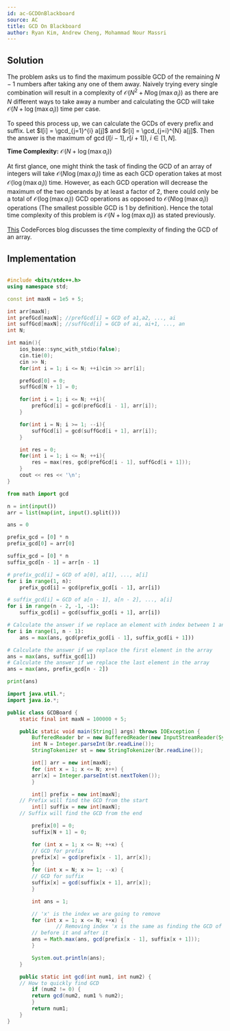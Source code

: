 ```yaml
---
id: ac-GCDOnBlackboard
source: AC
title: GCD On Blackboard
author: Ryan Kim, Andrew Cheng, Mohammad Nour Massri
---
```


## Solution
The problem asks us to find the maximum possible GCD of the remaining $N-1$ numbers
after taking any one of them away. Naively trying every single combination will result in a
complexity of $\mathcal{O}(N^2 + N \log(\max a_i))$ as there are $N$ different ways to take away a number and calculating
the GCD will take $\mathcal{O}(N+\log(\max a_i))$ time per case. 

To speed this process up, we can calculate the GCDs of every prefix and suffix. Let $l[i] = \gcd_{j=1}^{i} a[j]$ and $r[i] = \gcd_{j=i}^{N} a[j]$.
Then the answer is the maximum of $\gcd(l[i-1],r[i+1]),$ $i \in [1,N]$. 

**Time Complexity:**
$\mathcal{O}(N+\log(\max a_i))$

<Spoiler title="Time Complexity Proof">

At first glance, one might think the task of finding the GCD of an array of integers will take $\mathcal{O}(N\log(\max a_i))$ time
as each GCD operation takes at most $\mathcal{O}(\log(\max a_i))$ time. However, as each GCD operation will decrease the maximum of the two operands
by at least a factor of 2, there could only be a total of $\mathcal{O}(\log (\max a_i))$ GCD operations
as opposed to $\mathcal{O}(N \log(\max a_i))$ operations (The smallest possible GCD is 1 by definition). Hence the total time complexity of this problem is $\mathcal{O}(N+\log(\max a_i))$
as stated previously.

<Optional>

[This](https://codeforces.com/blog/entry/92720?#comment-814416) CodeForces blog discusses the time complexity of finding the GCD of an array.

</Optional>

</Spoiler>

## Implementation

<LanguageSection>
<CPPSection>

```cpp

#include <bits/stdc++.h>
using namespace std;

const int maxN = 1e5 + 5;

int arr[maxN];
int prefGcd[maxN]; //prefGcd[i] = GCD of a1,a2, ..., ai
int suffGcd[maxN]; //suffGcd[i] = GCD of ai, ai+1, ..., an
int N;

int main(){
	ios_base::sync_with_stdio(false);
	cin.tie(0);
	cin >> N;
	for(int i = 1; i <= N; ++i)cin >> arr[i];

	prefGcd[0] = 0;
	suffGcd[N + 1] = 0;

	for(int i = 1; i <= N; ++i){
		prefGcd[i] = gcd(prefGcd[i - 1], arr[i]);
	}

	for(int i = N; i >= 1; --i){
		suffGcd[i] = gcd(suffGcd[i + 1], arr[i]);
	}

	int res = 0;
	for(int i = 1; i <= N; ++i){
		res = max(res, gcd(prefGcd[i - 1], suffGcd[i + 1]));
	}
	cout << res << '\n';
}

```
</CPPSection>
	
<PySection>

```py
from math import gcd

n = int(input())
arr = list(map(int, input().split()))

ans = 0

prefix_gcd = [0] * n
prefix_gcd[0] = arr[0]

suffix_gcd = [0] * n
suffix_gcd[n - 1] = arr[n - 1]

# prefix_gcd[i] = GCD of a[0], a[1], ..., a[i]
for i in range(1, n):
	prefix_gcd[i] = gcd(prefix_gcd[i - 1], arr[i])

# suffix_gcd[i] = GCD of a[n - 1], a[n - 2], ..., a[i]
for i in range(n - 2, -1, -1):
	suffix_gcd[i] = gcd(suffix_gcd[i + 1], arr[i])

# Calculate the answer if we replace an element with index between 1 and n - 2
for i in range(1, n - 1):
	ans = max(ans, gcd(prefix_gcd[i - 1], suffix_gcd[i + 1]))

# Calculate the answer if we replace the first element in the array
ans = max(ans, suffix_gcd[1])
# Calculate the answer if we replace the last element in the array
ans = max(ans, prefix_gcd[n - 2])

print(ans)
```

</PySection>

	
<JavaSection>
	
```java
import java.util.*;
import java.io.*;

public class GCDBoard {
    static final int maxN = 100000 + 5;

    public static void main(String[] args) throws IOException {
        BufferedReader br = new BufferedReader(new InputStreamReader(System.in));
        int N = Integer.parseInt(br.readLine());
        StringTokenizer st = new StringTokenizer(br.readLine());

        int[] arr = new int[maxN];
        for (int x = 1; x <= N; x++) {
		arr[x] = Integer.parseInt(st.nextToken());
        }

        int[] prefix = new int[maxN];
	// Prefix will find the GCD from the start
        int[] suffix = new int[maxN];
	// Suffix will find the GCD from the end

        prefix[0] = 0;
        suffix[N + 1] = 0;

        for (int x = 1; x <= N; ++x) {
		// GCD for prefix
		prefix[x] = gcd(prefix[x - 1], arr[x]);
        }
        for (int x = N; x >= 1; --x) {
		// GCD for suffix
		suffix[x] = gcd(suffix[x + 1], arr[x]);
        }

        int ans = 1;

        // 'x' is the index we are going to remove
        for (int x = 1; x <= N; ++x) {
                // Removing index 'x is the same as finding the GCD of everything
		// before it and after it
		ans = Math.max(ans, gcd(prefix[x - 1], suffix[x + 1]));
        }

        System.out.println(ans);
    }

    public static int gcd(int num1, int num2) {
	// How to quickly find GCD
        if (num2 != 0) {
		return gcd(num2, num1 % num2);
        }
        return num1;
    }
}
```
</JavaSection>
		
</LanguageSection>
